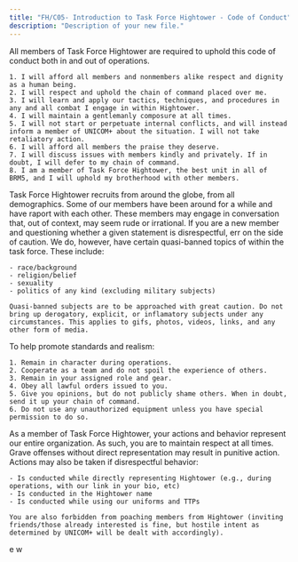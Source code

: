 ```yaml
---
title: "FH/C05- Introduction to Task Force Hightower - Code of Conduct"
description: "Description of your new file."
---
```


<AccordionGroup>
  <Accordion title="FH/PB-28 - Code of Conduct" icon="gavel" iconType="solid">
    All members of Task Force Hightower are required to uphold this code of conduct both in and out of operations.

    1. I will afford all members and nonmembers alike respect and dignity as a human being.
    2. I will respect and uphold the chain of command placed over me.
    3. I will learn and apply our tactics, techniques, and procedures in any and all combat I engage in within Hightower.
    4. I will maintain a gentlemanly composure at all times.
    5. I will not start or perpetuate internal conflicts, and will instead inform a member of UNICOM+ about the situation. I will not take retaliatory action.
    6. I will afford all members the praise they deserve.
    7. I will discuss issues with members kindly and privately. If in doubt, I will defer to my chain of command.
    8. I am a member of Task Force Hightower, the best unit in all of BRM5, and I will uphold my brotherhood with other members.
  </Accordion>
  <Accordion title="FH/PB-29 - Respectful Conduct" icon="gavel" iconType="solid">
    Task Force Hightower recruits from around the globe, from all demographics. Some of our members have been around for a while and have raport with each other. These members may engage in conversation that, out of context, may seem rude or irrational. If you are a new member and questioning whether a given statement is disrespectful, err on the side of caution. We do, however, have certain quasi-banned topics of within the task force. These include:

    - race/background
    - religion/belief
    - sexuality
    - politics of any kind (excluding military subjects)

    Quasi-banned subjects are to be approached with great caution. Do not bring up derogatory, explicit, or inflamatory subjects under any circumstances. This applies to gifs, photos, videos, links, and any other form of media.
  </Accordion>
  <Accordion title="FH/PB-30 - Conduct during Operations" icon="gavel" iconType="solid">
    To help promote standards and realism:

    1. Remain in character during operations.
    2. Cooperate as a team and do not spoil the experience of others.
    3. Remain in your assigned role and gear.
    4. Obey all lawful orders issued to you.
    5. Give you opinions, but do not publicly shame others. When in doubt, send it up your chain of command.
    6. Do not use any unauthorized equipment unless you have special permission to do so.
  </Accordion>
  <Accordion title="FH/PB-31 - Representing Hightower" icon="gavel" iconType="solid">
    As a member of Task Force Hightower, your actions and behavior represent our entire organization. As such, you are to maintain respect at all times. Grave offenses without direct representation may result in punitive action. Actions may also be taken if disrespectful behavior:

    - Is conducted while directly representing Hightower (e.g., during operations, with our link in your bio, etc)
    - Is conducted in the Hightower name
    - Is conducted while using our uniforms and TTPs

    You are also forbidden from poaching members from Hightower (inviting friends/those already interested is fine, but hostile intent as determined by UNICOM+ will be dealt with accordingly).
  </Accordion>
</AccordionGroup>

<AccordionGroup>
  <Accordion title="FH/G06 - Code of Conduct" defaultOpen>
    e
  </Accordion>
  <Accordion title="New Accordion" icon="sparkles">
    w
  </Accordion>
</AccordionGroup>